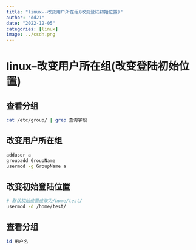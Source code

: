 ```yaml
---
title: "linux--改变用户所在组(改变登陆初始位置)"
author: "dd21"
date: "2022-12-05" 
categories: [linux]
image: ../csdn.png
---
```



# linux--改变用户所在组(改变登陆初始位置)
## 查看分组
```bash
cat /etc/group/ | grep 查询字段

```
## 改变用户所在组
```bash
adduser a
groupadd GroupName
usermod -g GroupName a
```
## 改变初始登陆位置
```bash
# 默认初始位置位改为/home/test/
usermod -d /home/test/
```

## 查看分组
```bash
id 用户名
```

